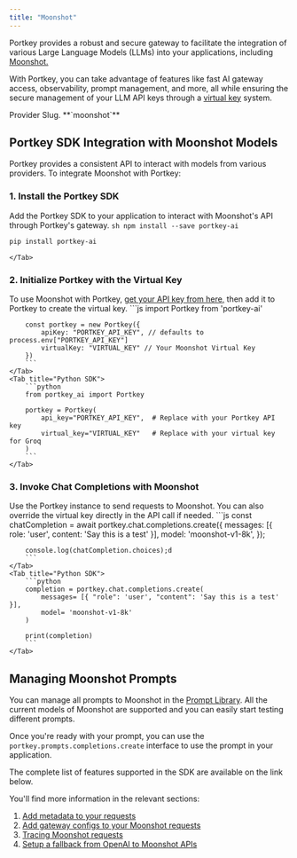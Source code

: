 ```yaml
---
title: "Moonshot"
---
```


Portkey provides a robust and secure gateway to facilitate the integration of various Large Language Models (LLMs) into your applications, including [Moonshot. ](https://moonshot.cn)

With Portkey, you can take advantage of features like fast AI gateway access, observability, prompt management, and more, all while ensuring the secure management of your LLM API keys through a [virtual key](/docs/product/ai-gateway/virtual-keys) system.

<Note>
Provider Slug. **`moonshot`**
</Note>

## Portkey SDK Integration with Moonshot Models

Portkey provides a consistent API to interact with models from various providers. To integrate Moonshot with Portkey:

### 1\. Install the Portkey SDK

Add the Portkey SDK to your application to interact with Moonshot's API through Portkey's gateway.
<Tabs>
    <Tab title="NodeJS">
        ```sh
        npm install --save portkey-ai
        ```
    </Tab>
    <Tab title="Python">

```sh
pip install portkey-ai
```
    </Tab>

  </Tabs>



### 2\. Initialize Portkey with the Virtual Key

To use Moonshot with Portkey, [get your API key from here,](https://moonshot.cn) then add it to Portkey to create the virtual key.
<Tabs>
    <Tab title="NodeJS SDK">
        ```js
        import Portkey from 'portkey-ai'

        const portkey = new Portkey({
            apiKey: "PORTKEY_API_KEY", // defaults to process.env["PORTKEY_API_KEY"]
            virtualKey: "VIRTUAL_KEY" // Your Moonshot Virtual Key
        })
        ```
    </Tab>
    <Tab title="Python SDK">
        ```python
        from portkey_ai import Portkey

        portkey = Portkey(
            api_key="PORTKEY_API_KEY",  # Replace with your Portkey API key
            virtual_key="VIRTUAL_KEY"   # Replace with your virtual key for Groq
        )
        ```
    </Tab>

  </Tabs>



### 3\. Invoke Chat Completions with Moonshot

Use the Portkey instance to send requests to Moonshot. You can also override the virtual key directly in the API call if needed.
<Tabs>
    <Tab title="NodeJS SDK">
        ```js
        const chatCompletion = await portkey.chat.completions.create({
            messages: [{ role: 'user', content: 'Say this is a test' }],
            model: 'moonshot-v1-8k',
        });

        console.log(chatCompletion.choices);d
        ```
    </Tab>
    <Tab title="Python SDK">
        ```python
        completion = portkey.chat.completions.create(
            messages= [{ "role": 'user', "content": 'Say this is a test' }],
            model= 'moonshot-v1-8k'
        )

        print(completion)
        ```
    </Tab>

  </Tabs>


## Managing Moonshot Prompts

You can manage all prompts to Moonshot in the [Prompt Library](/docs/product/prompt-library). All the current models of Moonshot are supported and you can easily start testing different prompts.

Once you're ready with your prompt, you can use the `portkey.prompts.completions.create` interface to use the prompt in your application.

The complete list of features supported in the SDK are available on the link below.
<Card title="SDK" href="/api-reference/portkey-sdk-client">
</Card>

You'll find more information in the relevant sections:

1. [Add metadata to your requests](/docs/product/observability/metadata)
2. [Add gateway configs to your Moonshot requests](/docs/product/ai-gateway/configs)
3. [Tracing Moonshot requests](/docs/product/observability/traces)
4. [Setup a fallback from OpenAI to Moonshot APIs](/docs/product/ai-gateway/fallbacks)
